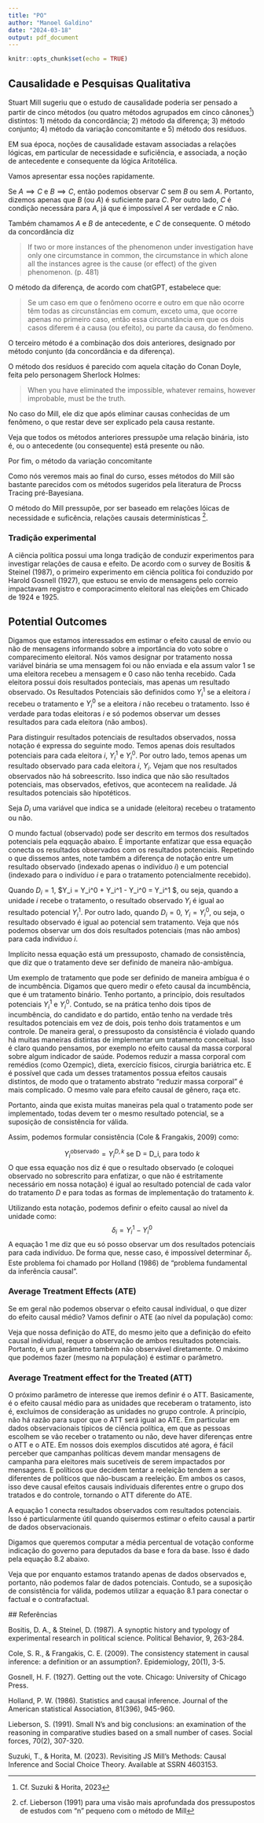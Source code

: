 ```yaml
---
title: "PO"
author: "Manoel Galdino"
date: "2024-03-18"
output: pdf_document
---
```


```r
knitr::opts_chunk$set(echo = TRUE)
```

## Causalidade e Pesquisas Qualitativa

Stuart Mill sugeriu que o estudo de causalidade poderia ser pensado a partir de cinco métodos (ou quatro métodos agrupados em cinco cânones^[Cf. Suzuki & Horita, 2023]) distintos: 1) método da concordância; 2) método da diferença; 3) método conjunto; 4) método da variação concomitante e 5) método dos resíduos. 

EM sua época, noções de causalidade estavam associadas a relações lógicas, em particular de necessidade e suficiência, e associada, a noção de antecedente e consequente da lógica Aritotélica.

Vamos apresentar essa noções rapidamente.

Se $A \implies C$ e $B \implies C$, então podemos observar $C$ sem $B$ ou sem $A$. Portanto, dizemos apenas que $B$ (ou $A$) é suficiente para $C$. Por outro lado, $C$ é condição necessára para $A$, já que é impossível $A$ ser verdade e $C$ não.

Também chamamos $A$ e $B$ de antecedente, e $C$ de consequente.
O método da concordância diz

> If two or more instances of the phenomenon
under investigation have only one circumstance in common,
the circumstance in which alone all the instances agree is the
cause (or effect) of the given phenomenon. (p. 481)

O método da diferença, de acordo com chatGPT, estabelece que:

> Se um caso em que o fenômeno ocorre e outro em que não ocorre têm todas as circunstâncias em comum, exceto uma, que ocorre apenas no primeiro caso, então essa circunstância em que os dois casos diferem é a causa (ou efeito), ou parte da causa, do fenômeno.

O terceiro método é a combinação dos dois anteriores, designado por método conjunto (da concordância e da diferença).

O método dos resíduos é parecido com aquela citação do Conan Doyle, feita pelo personagem Sherlock Holmes:

> When you have eliminated the impossible, whatever remains, however improbable, must be the truth.

No caso do Mill, ele diz que após eliminar causas conhecidas de um fenômeno, o que restar deve ser explicado pela causa restante.

Veja que todos os métodos anteriores pressupõe uma relação binária, isto é, ou o antecedente (ou consequente) está presente ou não.

Por fim, o método da variação concomitante

Como nós veremos mais ao final do curso, esses métodos do Mill são bastante parecidos com os métodos sugeridos pela literatura de Procss Tracing pré-Bayesiana.

O método do Mill pressupõe, por ser baseado em relações lóicas de necessidade e suficência, relações causais determinísticas ^[cf. Lieberson (1991) para uma visão mais aprofundada dos pressupostos de estudos com "n" pequeno com o método de Mill].

### Tradição experimental

A ciência política possui uma longa tradição de conduzir experimentos para investigar relações de causa e efeito. De acordo com o survey de Bositis & Steinel (1987), o primeiro experimento em ciência política foi conduzido por Harold Gosnell (1927), que estuou se envio de mensagens pelo correio impactavam registro e comporacimento eleitoral nas eleições em Chicado de 1924 e 1925.

## Potential Outcomes

Digamos que estamos interessados em estimar o efeito causal de envio ou não de mensagens informando sobre a importância do voto sobre o comparecimento eleitoral. Nós vamos designar por tratamento nossa variável binária se uma mensagem foi ou não enviada e ela assum valor $1$ se uma eleitora recebeu a mensagem e $0$ caso não tenha recebido. Cada eleitora possui dois resultados ponteciais, mas apenas um resultado observado. Os Resultados Potenciais são definidos como $Y_i^1$ se a eleitora $i$ recebeu o tratamento e $Y_i^0$ se a eleitora $i$ não recebeu o tratamento. Isso é verdade para todas eleitoras $i$ e só podemos observar um desses resultados para cada eleitora (não ambos).

Para distinguir resultados potenciais de resultados observados, nossa notação é expressa do seguinte modo. Temos apenas dois resultados potenciais para cada eleitora $i$, $Y_i^1$ e $Y_i^0$. Por outro lado, temos apenas um resultado observado para cada eleitora $i$, $Y_i$. Vejam que nos resultados observados não há sobreescrito. Isso indica que não são resultados potenciais, mas observados, efetivos, que acontecem na realidade. Já resultados potenciais são hipotéticos.

Seja $D_i$ uma variável que indica se a unidade (eleitora) recebeu o tratamento ou não.

O mundo factual (observado) pode ser descrito em termos dos resultados potenciais pela eqquação abaixo. É importante enfatizar que essa equação conecta os resultados observados com os resultados potenciais. Repetindo o que dissemos antes, note também a diferença de notação entre um resultado observado (indexado apenas o indivíduo $i$) e um potencial (indexado para o indivíduo $i$ e para o tratamento potencialmente recebido).


\begin{equation}
\tag{1}
Y_i = Y_i^0 + (Y_i^1 - Y_i^0)*D_i
\end{equation}

Quando $D_i=1$, $Y_i = Y_i^0 + Y_i^1 - Y_i^0 = Y_i^1 $, ou seja, quando a unidade $i$ recebe o tratamento, o resultado observado $Y_i$ é igual ao resultado potencial $Y_i^1$. Por outro lado, quando $D_i = 0$, $Y_i = Y_i^0$, ou seja, o resultado observado é igual ao potencial sem tratamento. Veja que nós podemos observar um dos dois resultados potenciais (mas não ambos) para cada indivíduo $i$.

Implícito nessa equação está um pressuposto, chamado de consistência, que diz que o tratamento deve ser definido de maneira não-ambígua. 

Um exemplo de tratamento que pode ser definido de maneira ambígua é o de incumbência. Digamos que quero medir o efeto causal da incumbência, que é um tratamento binário. Tenho portanto, a princípio, dois resultados potenciais $Y_i^1$ e $Y_i^0$. Contudo, se na prática tenho dois tipos de incumbência, do candidato e do partido, então tenho na verdade três resultados potenciais em vez de dois, pois tenho dois tratamentos e um controle. De maneira geral, o pressuposto da consistência é violado quando há muitas maneiras distintas de implementar um tratamento conceitual. Isso é claro quando pensamos, por exemplo no efeito causal da massa corporal sobre algum indicador de saúde. Podemos reduzir a massa corporal com remédios (como Ozempic), dieta, exercício físicos, cirurgia bariátrica etc. E é possível que cada um desses tratamentos possua efeitos causais distintos, de modo que o tratamento abstrato "reduzir massa corporal" é mais complicado. O mesmo vale para efeito causal de gênero, raça etc.

Portanto, ainda que exista muitas maneiras pela qual o tratamento pode ser implementado, todas devem ter o mesmo resultado potencial, se a suposição de consistência for válida.

Assim, podemos formular consistência (Cole & Frangakis, 2009) como:

$$
Y_i^{\text{observado}} = Y_i^{D,k} \text{ se D = D_i, para todo } k
$$
O que essa equação nos diz é que o resultado observado (e coloquei observado no sobrescrito para enfatizar, o que não é estritamente necessário em nossa notação) é igual ao resultado potencial de cada valor do tratamento $D$ e para todas as formas de implementação do tratamento $k$.


Utilizando esta notação, podemos definir o efeito causal ao nível da unidade como:
$$
\delta_i = Y_i^1 - Y_i^0
$$
A equação $1$ me diz que eu só posso observar um dos resultados potenciais para cada indivíduo. De forma que, nesse caso, é impossível determinar $\delta_i$. Este problema foi chamado por Holland (1986) de "problema fundamental da inferência causal".

### Average Treatment Effects (ATE)

Se em geral não podemos observar o efeito causal individual, o que dizer do efeito causal médio? Vamos definir o ATE (ao nível da população) como:

\begin{equation}
\tag{2}
ATE \coloneq \mathbb{E}[delta_i] = \\
\mathbb{E}[Y_i^1 - Y_i^0] = \\
\mathbb{E}[Y_i^1] - \mathbb{E}[Y_i^0]
\end{equation}

Veja que nossa definição do ATE, do mesmo jeito que a definição do efeito causal individual, requer a observação de ambos resultados potenciais. Portanto, é um parâmetro também não observável diretamente. O máximo que podemos fazer (mesmo na população) é estimar o parâmetro.

### Average Treatment effect for the Treated (ATT)

O próximo parâmetro de interesse que iremos definir é o ATT. Basicamente, é o efeito causal médio para as unidades que receberam o tratamento, isto é, excluímos de consideração as unidades no grupo controle. A princípio, não há razão para supor que o ATT será igual ao ATE. Em particular em dados observacionais típicos de ciência política, em que as pessoas escolhem se vão receber o tratamento ou não, deve haver diferenças entre o ATT e o ATE. Em nossos dois exemplos discutidos até agora, é fácil perceber que campanhas políticas devem mandar mensagens de campanha para eleitores mais sucetíveis de serem impactados por mensagens. E políticos que decidem tentar a reeleição tendem a ser diferentes de políticos que não-buscam a reeleição. Em ambos os casos, isso deve causal efeitos causais individuais diferentes entre o grupo dos tratados e do controle, tornando o ATT diferente do ATE.

\begin{equation}
\tag{2}
ATT \coloneq \mathbb{E}[delta_i|D_i=1] = \\
\mathbb{E}[Y_i^1 - Y_i^0|D_i=1] = \\
\mathbb{E}[Y_i^1|D_i=1] - \mathbb{E}[Y_i^0|D_i=1]
\end{equation}

A equação 1 conecta resultados observados com resultados potenciais. Isso é particularmente útil quando quisermos estimar o efeito causal a partir de dados observacionais. 

Digamos que queremos computar a média percentual de votação conforme indicação do governo para deputados da base e fora da base. Isso é dado pela equação 8.2 abaixo.

\begin{equation}
\tag{8.2}
\mathbb{E}[Y_{i}|B_i = 1] - \mathbb{E}[Y_{i}| B_i = 0] 
\end{equation}

Veja que por enquanto estamos tratando apenas de dados observados e, portanto, não podemos falar de dados potenciais. Contudo, se a suposição de consistência for válida, podemos utilizar a equação 8.1 para conectar o factual e o contrafactual.

\begin{equation}
\begin{aligned}
\mathbb{E}[Y_{i}|B_i = 1] =  \mathbb{E}([Y_{0i} + (Y_{1i} - Y_{0i})*B_i)|B_i=1] \\

\mathbb{E}[Y_{i}|B_i = 1] =  \mathbb{E}[(Y_{0i} + (Y_{1i} - Y_{0i})*1)|B_i=1] \\

\mathbb{E}[Y_{i}|B_i = 1] =  \mathbb{E}[Y_{1i}|B_i=1]
\end{aligned}
\end{equation}
## Referências

Bositis, D. A., & Steinel, D. (1987). A synoptic history and typology of experimental research in political science. Political Behavior, 9, 263-284.

Cole, S. R., & Frangakis, C. E. (2009). The consistency statement in causal inference: a definition or an assumption?. Epidemiology, 20(1), 3-5.

Gosnell, H. F. (1927). Getting out the vote. Chicago: University of Chicago Press.

Holland, P. W. (1986). Statistics and causal inference. Journal of the American statistical Association, 81(396), 945-960.

Lieberson, S. (1991). Small N's and big conclusions: an examination of the reasoning in comparative studies based on a small number of cases. Social forces, 70(2), 307-320.

Suzuki, T., & Horita, M. (2023). Revisiting JS Mill’s Methods: Causal Inference and Social Choice Theory. Available at SSRN 4603153.